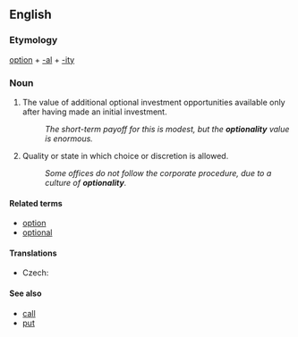 ==English==

===Etymology===
[[option]] + [[-al]] + [[-ity]]

===Noun===
{{en-noun|optionalities}}

# {{finance|business}} The value of additional optional investment opportunities available only after having made an initial investment.
#:''The short-term payoff for this is modest, but the '''optionality''' value is enormous.''
# Quality or state in which choice or discretion is allowed.
#:  ''Some offices do not follow the corporate procedure, due to a culture of '''optionality'''.''

====Related terms====
* [[option]]
* [[optional]]

====Translations====
{{trans-top|quality or state in which choice or discretion is allowed}}
* Czech: {{t-|cs|volitelnost|f}}
{{trans-mid}}
{{trans-bottom}}

====See also====
* [[call]] {{context|finance}}
* [[put]] {{context|finance}}